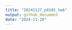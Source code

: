 ```yaml
---
title: "20241127_p8105_hw6"
output: github_document
date: "2024-11-28"
---
```


```r

```

